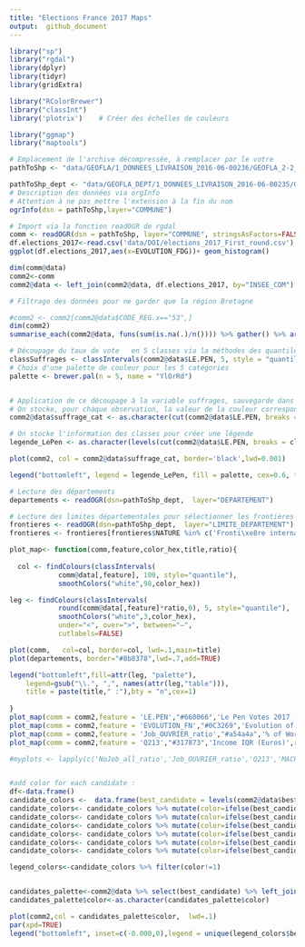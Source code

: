 ```yaml
---
title: "Elections France 2017 Maps"
output:  github_document
---
```


```r
library("sp")
library("rgdal")
library(dplyr)
library(tidyr)
library(gridExtra)

library("RColorBrewer")
library("classInt")
library('plotrix')    # Créer des échelles de couleurs

library("ggmap")
library("maptools")
```

```r
# Emplacement de l'archive décompressée, à remplacer par le votre
pathToShp <- "data/GEOFLA/1_DONNEES_LIVRAISON_2016-06-00236/GEOFLA_2-2_SHP_LAMB93_FR-ED161/COMMUNE/"

pathToShp_dept <- "data/GEOFLA_DEPT/1_DONNEES_LIVRAISON_2016-06-00235/GEOFLA_2-2_SHP_LAMB93_FR-ED161/DEPARTEMENT"
# Description des données via orgInfo
# Attention à ne pas mettre l'extension à la fin du nom
ogrInfo(dsn = pathToShp,layer="COMMUNE")
```

```r
# Import via la fonction readOGR de rgdal
comm <- readOGR(dsn = pathToShp, layer="COMMUNE", stringsAsFactors=FALSE)
df.elections_2017<-read.csv('data/DOI/elections_2017_First_round.csv')
ggplot(df.elections_2017,aes(x=EVOLUTION_FDG))+ geom_histogram()
```


```r
dim(comm@data)
comm2<-comm
comm2@data <- left_join(comm2@data, df.elections_2017, by="INSEE_COM")
```

```r
# Filtrage des données pour ne garder que la région Bretagne

#comm2 <- comm2[comm2@data$CODE_REG.x=="53",]
dim(comm2)
summarise_each(comm2@data, funs(sum(is.na(.)/n()))) %>% gather() %>% arrange(desc(value))
```


```r
# Découpage du taux de vote   en 5 classes via la méthodes des quantiles : idenfication des bornes (breaks, ou brks)
classSuffrages <- classIntervals(comm2@data$LE.PEN, 5, style = "quantile")
# Choix d'une palette de couleur pour les 5 catégories
palette <- brewer.pal(n = 5, name = "YlOrRd")


# Application de ce découpage à la variable suffrages, sauvegarde dans suffrage_cat
# On stocke, pour chaque observation, la valeur de la couleur correspondante
comm2@data$suffrage_cat <- as.character(cut(comm2@data$LE.PEN, breaks = classSuffrages$brks, labels = palette, include.lowest = TRUE))

# On stocke l'information des classes pour créer une légende 
legende_LePen <- as.character(levels(cut(comm2@data$LE.PEN, breaks = classSuffrages$brks, include.lowest = TRUE, right = FALSE)))

```



```r


plot(comm2, col = comm2@data$suffrage_cat, border='black',lwd=0.001)

legend("bottomleft", legend = legende_LePen, fill = palette, cex=0.6, title = "Vote Le Pen 2017")


```

  
```r
# Lecture des départements
departements <- readOGR(dsn=pathToShp_dept,  layer="DEPARTEMENT")

# Lecture des limites départementales pour sélectionner les frontières
frontieres <- readOGR(dsn=pathToShp_dept,  layer="LIMITE_DEPARTEMENT")
frontieres <- frontieres[frontieres$NATURE %in% c('Fronti\xe8re internationale','Limite c\xf4ti\xe8re'),]
```



```r



plot_map<- function(comm,feature,color_hex,title,ratio){
  
  col <- findColours(classIntervals(
            comm@data[,feature], 100, style="quantile"),
            smoothColors("white",98,color_hex))

leg <- findColours(classIntervals(
            round(comm@data[,feature]*ratio,0), 5, style="quantile"),
            smoothColors("white",3,color_hex),
            under="<", over=">", between="–",
            cutlabels=FALSE)

plot(comm,   col=col, border=col, lwd=.1,main=title)
plot(departements, border="#8b8378",lwd=.7,add=TRUE)

legend("bottomleft",fill=attr(leg, "palette"),
    legend=gsub("\\.", ",", names(attr(leg,"table"))),
    title = paste(title," :"),bty = "n",cex=1)
  
}
plot_map(comm = comm2,feature = 'LE.PEN',"#660066",'Le Pen Votes 2017 (%)',ratio=100)
plot_map(comm = comm2,feature = 'EVOLUTION_FN',"#0C3269",'Evolution of FN Votes 2012-2017 (%)',ratio=100)
plot_map(comm = comm2,feature = 'Job_OUVRIER_ratio',"#a54a4a",'% of Worker amongst working population',ratio=100)
plot_map(comm = comm2,feature = 'Q213',"#317873",'Income IQR (Euros)',ratio=1)

#myplots <- lapply(c('NoJob_all_ratio','Job_OUVRIER_ratio','Q213','MACRON','FILLON','EVOLUTION_FN'), plot_map, comm = comm2)



```

```r
#add color for each candidate :
df<-data.frame()
candidate_colors <-  data.frame(best_candidate = levels(comm2@data$best_candidate),color='grey')
candidate_colors<- candidate_colors %>% mutate(color=ifelse(best_candidate=='MACRON','#ecad31',color))
candidate_colors<- candidate_colors %>% mutate(color=ifelse(best_candidate=='LE.PEN','#767374',color))
candidate_colors<- candidate_colors %>% mutate(color=ifelse(best_candidate=='FILLON','#1d88be',color))
candidate_colors<- candidate_colors %>% mutate(color=ifelse(best_candidate=='MÉLENCHON','#ec6a56',color))
candidate_colors<- candidate_colors %>% mutate(color=ifelse(best_candidate=='HAMON','#e97ba9',color))
candidate_colors<- candidate_colors %>% mutate(color=ifelse(best_candidate=='LASSALLE','#a9cfe2',color))

legend_colors<-candidate_colors %>% filter(color!=1)


candidates_palette<-comm2@data %>% select(best_candidate) %>% left_join(.,candidate_colors,by='best_candidate') 
candidates_palette$color<-as.character(candidates_palette$color)

plot(comm2,col = candidates_palette$color,  lwd=.1)
par(xpd=TRUE)
legend("bottomleft", inset=c(-0.000,0),legend = unique(legend_colors$best_candidate), fill=unique(legend_colors$color),bty = "n",cex=1)


```



